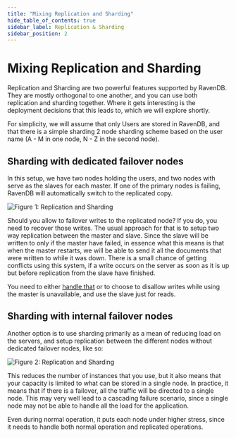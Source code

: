 ```yaml
---
title: "Mixing Replication and Sharding"
hide_table_of_contents: true
sidebar_label: Replication & Sharding
sidebar_position: 2
---
```



# Mixing Replication and Sharding

Replication and Sharding are two powerful features supported by RavenDB. They are mostly orthogonal to one another, and you can use both replication and sharding together. Where it gets interesting is the deployment decisions that this leads to, which we will explore shortly. 

For simplicity, we will assume that only Users are stored in RavenDB, and that there is a simple sharding 2 node sharding scheme based on the user name (A - M in one node, N - Z in the second node).

## Sharding with dedicated failover nodes

In this setup, we have two nodes holding the users, and two nodes with serve as the slaves for each master. If one of the primary nodes is failing, RavenDB will automatically switch to the replicated copy.

![Figure 1: Replication and Sharding](./assets/replication_and_sharding_docs.png)

<Admonition type="note" title="">
Should you allow to failover writes to the replicated node? If you do, you need to recover those writes. The usual approach for that is to setup two way replication between the master and slave. Since the slave will be written to only if the master have failed, in essence what this means is that when the master restarts, we will be able to send it all the documents that were written to while it was down. There is a small chance of getting conflicts using this system, if a write occurs on the server as soon as it is up but before replication from the slave have finished.
</Admonition>

You need to either [handle that](https://ravendb.net/docs/server/extending/bundles/replicationconflicts?version=2.0) or to choose to disallow writes while using the master is unavailable, and use the slave just for reads.

## Sharding with internal failover nodes

Another option is to use sharding primarily as a mean of reducing load on the servers, and setup replication between the different nodes without dedicated failover nodes, like so:

![Figure 2: Replication and Sharding](./assets/replication_and_sharding_docs_2.png)

<Admonition type="note" title="">
This reduces the number of instances that you use, but it also means that your capacity is limited to what can be stored in a single node. In practice, it means that if there is a failover, all the traffic will be directed to a single node. This may very well lead to a cascading failure scenario, since a single node may not be able to handle all the load for the application.
</Admonition>

Even during normal operation, it puts each node under higher stress, since it needs to handle both normal operation and replicated operations.
